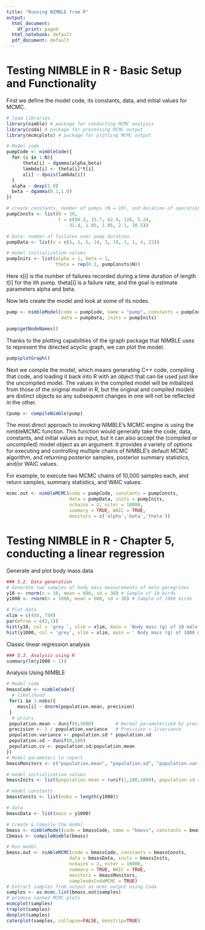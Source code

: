 ```yaml
---
title: "Running NIMBLE from R"
output:
  html_document:
    df_print: paged
  html_notebook: default
  pdf_document: default
---
```


# Testing NIMBLE in R - Basic Setup and Functionality
First we define the model code, its constants, data, and initial values for MCMC.
```r
# load libraries
library(nimble) # package for conducting MCMC analysis
library(coda) # package for processing MCMC output
library(mcmcplots) # package for plotting MCMC output

# Model code
pumpCode <- nimbleCode({ 
  for (i in 1:N){
      theta[i] ~ dgamma(alpha,beta)
      lambda[i] <- theta[i]*t[i]
      x[i] ~ dpois(lambda[i])
  }
  alpha ~ dexp(1.0)
  beta ~ dgamma(0.1,1.0)
})

# create constants, number of pumps (N = 10), and duration of operation for each pump (t)
pumpConsts <- list(N = 10,
                   t = c(94.3, 15.7, 62.9, 126, 5.24,
                       31.4, 1.05, 1.05, 2.1, 10.5))

# Data: number of failures over pump duration
pumpData <- list(x = c(5, 1, 5, 14, 3, 19, 1, 1, 4, 22))

# model initialization values
pumpInits <- list(alpha = 1, beta = 1,
                  theta = rep(0.1, pumpConsts$N))
```
Here x[i] is the number of failures recorded during a time duration of length t[i] for the i*th* pump. theta[i] is a failure rate, and the goal is estimate parameters alpha and beta. 

Now lets create the model and look at some of its nodes.
```r
pump <- nimbleModel(code = pumpCode, name = "pump", constants = pumpConsts,
                    data = pumpData, inits = pumpInits)

pump$getNodeNames()
```
Thanks to the plotting capabilities of the igraph package that NIMBLE uses to represent the directed acyclic graph, we can plot the model.
```r
pump$plotGraph()
```

Next we compile the model, which means generating C++ code, compiling that code, and loading it back into R with an object that can be used just like the uncompiled model. The values in the compiled model will be initialized from those of the original model in R, but the original and compiled models are distinct objects so any subsequent changes in one will not be reflected in the other.
```r
Cpump <- compileNimble(pump)
```

The most direct approach to invoking NIMBLE’s MCMC engine is using the nimbleMCMC function. This function would generally take the code, data, constants, and initial values as input, but it can also accept the (compiled or uncompiled) model object as an argument. It provides a variety of options for executing and controlling multiple chains of NIMBLE’s default MCMC algorithm, and returning posterior samples, posterior summary statistics, and/or WAIC values.

For example, to execute two MCMC chains of 10,000 samples each, and return samples, summary statistics, and WAIC values:
```r
mcmc.out <- nimbleMCMC(code = pumpCode, constants = pumpConsts,
                       data = pumpData, inits = pumpInits,
                       nchains = 2, niter = 10000,
                       summary = TRUE, WAIC = TRUE,
                       monitors = c('alpha','beta','theta'))
```

# Testing NIMBLE in R - Chapter 5, conducting a linear regression

Generate and plot body mass data
```r
### 5.2. Data generation
# Generate two samples of body mass measurements of male peregrines
y10 <- rnorm(n = 10, mean = 600, sd = 30) # Sample of 10 birds
y1000 <- rnorm(n = 1000, mean = 600, sd = 30) # Sample of 1000 birds

# Plot data
xlim = c(450, 750)
par(mfrow = c(2,1))
hist(y10, col = 'grey ', xlim = xlim, main = 'Body mass (g) of 10 male peregrines')
hist(y1000, col = 'grey', xlim = xlim, main = ' Body mass (g) of 1000 male peregrines')
```
Classic linear regression analysis
```r
### 5.3. Analysis using R
summary(lm(y1000 ~ 1))
```

Analysis Using NIMBLE
```r
# Model code
bmassCode <- nimbleCode({ 
  # likelihood
 for(i in 1:nobs){
    mass[i] ~ dnorm(population.mean, precision)
 }
  # priors
 population.mean ~ dunif(0,5000)		# Normal parameterized by precision
 precision <- 1 / population.variance	# Precision = 1/variance
 population.variance <- population.sd * population.sd
 population.sd ~ dunif(0,100)
 population.cv <- population.sd/population.mean
})
# Model parameters to report
bmassMonitors <- c("population.mean", "population.sd", "population.variance", "population.cv")

# model initialization values
bmassInits <- list(population.mean = runif(1,100,1000), population.sd = runif(1, 1, 30))

# model constants
bmassConsts <- list(nobs = length(y1000))

# data
bmassData <- list(mass = y1000)

# Create & Compile the model
bmass <- nimbleModel(code = bmassCode, name = "bmass", constants = bmassConsts, data = bmassData, inits = bmassInits)
Cbmass <- compileNimble(bmass)

# Run model
bmass.out <- nimbleMCMC(code = bmassCode, constants = bmassConsts,
                       data = bmassData, inits = bmassInits,
                       nchains = 2, niter = 10000,
                       summary = TRUE, WAIC = TRUE,
                       monitors = bmassMonitors,
                       samplesAsCodaMCMC = TRUE)
# Extract samples from output as mcmc output using Coda
samples <- as.mcmc.list(bmass.out$samples)
# produce canned MCMC plots
mcmcplot(samples)
traplot(samples)
denplot(samples)
caterplot(samples, collapse=FALSE, denstrip=TRUE)
```